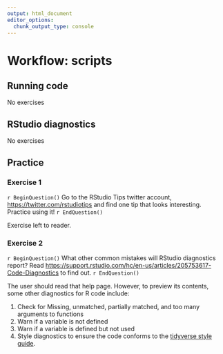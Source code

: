 ```yaml
---
output: html_document
editor_options:
  chunk_output_type: console
---
```


# Workflow: scripts

## Running code

No exercises

## RStudio diagnostics

No exercises

## Practice

### Exercise 1 {.exercise}

`r BeginQuestion()`
Go to the RStudio Tips twitter account, <https://twitter.com/rstudiotips> and find one tip that looks interesting. Practice using it!
`r EndQuestion()`

Exercise left to reader.

### Exercise 2 {.exercise}

`r BeginQuestion()`
What other common mistakes will RStudio diagnostics report?
Read <https://support.rstudio.com/hc/en-us/articles/205753617-Code-Diagnostics> to find out.
`r EndQuestion()`

The user should read that help page. However, to preview its contents, some other diagnostics for R code include:

1.  Check for Missing, unmatched, partially matched, and too many arguments to functions
1.  Warn if a variable is not defined
1.  Warn if a variable is defined but not used
1.  Style diagnostics to ensure the code conforms to the [tidyverse style guide](http://adv-r.had.co.nz/Style.html).
